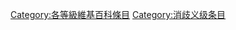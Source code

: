 {{Articles by Quality|topic=维基百科|project=维基百科|format=toc}}
{{Wikipedia category}}
{{emptycat}}
[[Category:各等級維基百科條目|Category:各等級維基百科條目]]
[[Category:消歧义级条目|Category:消歧义级条目]]